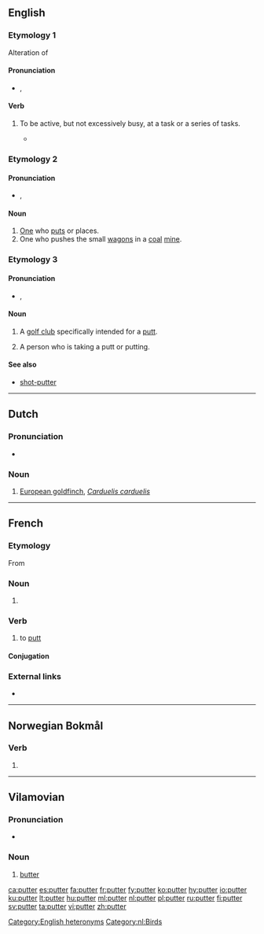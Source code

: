 ==English==

===Etymology 1===
Alteration of {{term|potter||lang=en}}

====Pronunciation====
* {{enPR|pŭt'ə(r)}}, {{IPA|/ˈpʌtə(ɹ)/|lang=en}}

====Verb====
{{en-verb}}

# {{label|en|intransitive}} To be active, but not excessively busy, at a task or a series of tasks.
#* {{quote-book|year=1913|author={{w|Joseph C. Lincoln}}|chapter=13
|title=[http://openlibrary.org/works/OL5535161W Mr. Pratt's Patients]
|passage=We tiptoed into the house, up the stairs and along the hall into the room where the Professor had been spending so much of his time. 'Twas locked, of course, but the Deacon man got a big bunch of keys out of his pocket and commenced to '''putter''' with the lock.}}

===Etymology 2===
{{suffix|put|er|lang=en}}

====Pronunciation====
* {{enPR|po͝ot'ə(r)}}, {{IPA|/ˈpʊtə(ɹ)/|lang=en}}

====Noun====
{{en-noun}}

# [[one#pronoun|One]] who [[put]]s or places.
# One who pushes the small [[wagon]]s in a [[coal]] [[mine]].

===Etymology 3===
{{suffix|putt|er|lang=en}}

====Pronunciation====
* {{enPR|pŭt'ə(r)}}, {{IPA|/ˈpʌtə(ɹ)/|lang=en}}

====Noun====
{{en-noun}}

# {{context|golf|lang=en}} A [[golf club]] specifically intended for a [[putt]].
# {{context|golf|lang=en}} A person who is taking a putt or putting.

====See also====
* [[shot-putter]]

[[Category:English heteronyms]]

----

==Dutch==

===Pronunciation===
* {{audio|Nl-putter.ogg|Audio|lang=nl}}

===Noun===
{{nl-noun|m|-s|puttertje}}

# [[European goldfinch]], ''[[Carduelis carduelis]]''

[[Category:nl:Birds]]

----

==French==

===Etymology===
From {{etyl|en|fr}}

===Noun===
{{fr-noun|m}}

# {{l|en|putter}} {{gloss|golf club}}

===Verb===
{{fr-verb}}

# {{context|golf|lang=fr}} to [[putt]]

====Conjugation====
{{fr-conj-er|putt|avoir}}

===External links===
* {{R:TLFi}}

----
==Norwegian Bokmål==

===Verb===
{{head|nb|verb form}}

# {{present tense of|putte|lang=nb}}

----
==Vilamovian==

===Pronunciation===
* {{audio|Wym-putter (wersja Józefa Gary).ogg|Audio|lang=wym}}

===Noun===
{{wym-noun|f}}

# [[butter]]

[[ca:putter]]
[[es:putter]]
[[fa:putter]]
[[fr:putter]]
[[fy:putter]]
[[ko:putter]]
[[hy:putter]]
[[io:putter]]
[[ku:putter]]
[[lt:putter]]
[[hu:putter]]
[[ml:putter]]
[[nl:putter]]
[[pl:putter]]
[[ru:putter]]
[[fi:putter]]
[[sv:putter]]
[[ta:putter]]
[[vi:putter]]
[[zh:putter]]